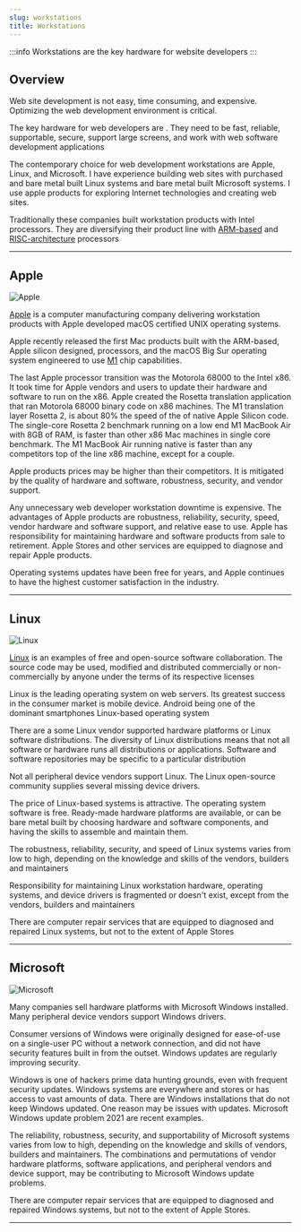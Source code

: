 ```yaml
---
slug: workstations
title: Workstations
---
```


:::info
Workstations are the key hardware for website developers 
:::

## Overview

Web site development is not easy, time consuming, and expensive. Optimizing the web development environment is critical.

The key hardware for web developers are 
. They need to be fast, reliable, supportable, secure, support large screens, and work with web software development applications

The contemporary choice for web development workstations are Apple, Linux, and Microsoft. I have experience building web sites with purchased and bare metal built Linux systems and bare metal built Microsoft systems. I use apple products for exploring Internet technologies and creating web sites.

Traditionally these companies built workstation products with Intel processors. They are diversifying their product line with [ARM-based](https://en.wikipedia.org/wiki/ARM_architecture) and [RISC-architecture](https://en.wikipedia.org/wiki/Reduced_instruction_set_computer) processors

---


## Apple

![Apple](/img/AppleLogo.png)

[Apple](https://www.apple.com) is a computer manufacturing company delivering workstation products with Apple developed macOS certified UNIX operating systems.

Apple recently released the first Mac products built with the ARM-based, Apple silicon designed, processors, and the macOS Big Sur operating system engineered to use [M1](https://en.wikipedia.org/wiki/Apple_M1) chip capabilities.

The last Apple processor transition was the Motorola 68000 to the Intel x86. It took time for Apple vendors and users to update their hardware and software to run on the x86. Apple created the Rosetta translation application that ran Motorola 68000 binary code on x86 machines. The M1 translation layer Rosetta 2, is about 80% the speed of the of native Apple Silicon code. The single-core Rosetta 2 benchmark running on a low end M1 MacBook Air with 8GB of RAM, is faster than other x86 Mac machines in single core benchmark. The M1 MacBook Air running native is faster than any competitors top of the line x86 machine, except for a couple.

Apple products prices may be higher than their competitors. It is mitigated by the quality of hardware and software, robustness, security, and vendor support.

Any unnecessary web developer workstation downtime is expensive. The advantages of Apple products are robustness, reliability, security, speed, vendor hardware and software support, and relative ease to use. Apple has responsibility for maintaining hardware and software products from sale to retirement. Apple Stores and other services are equipped to diagnose and repair Apple products.

Operating systems updates have been free for years, and Apple continues to have the highest customer satisfaction in the industry.

---

## Linux

![Linux](/img/LinuxLogo.jpeg)

[Linux](https://www.linux.org/) is an examples of free and open-source software collaboration. The source code may be used, modified and distributed commercially or non-commercially by anyone under the terms of its respective licenses

Linux is the leading operating system on web servers. Its greatest success in the consumer market is mobile device. Android being one of the dominant smartphones Linux-based operating system

There are a some Linux vendor supported hardware platforms or Linux software distributions. The diversity of Linux distributions means that not all software or hardware runs all distributions or applications. Software and software repositories may be specific to a particular distribution

Not all peripheral device vendors support Linux. The Linux open-source community supplies several missing device drivers.

The price of Linux-based systems is attractive. The operating system software is free. Ready-made hardware platforms are available, or can be bare metal built by choosing hardware and software components, and having the skills to assemble and maintain them.

The robustness, reliability, security, and speed of Linux systems varies from low to high, depending on the knowledge and skills of the vendors, builders and maintainers

Responsibility for maintaining Linux workstation hardware, operating systems, and device drivers is fragmented or doesn't exist, except from the vendors, builders and maintainers

There are computer repair services that are equipped to diagnosed and repaired Linux systems, but not to the extent of Apple Stores

---

## Microsoft

![Microsoft](/img/MicrosoftLogo.png)

Many companies sell hardware platforms with Microsoft Windows installed. Many peripheral device vendors support Windows drivers.

Consumer versions of Windows were originally designed for ease-of-use on a single-user PC without a network connection, and did not have security features built in from the outset. Windows updates are regularly improving security.

Windows is one of hackers prime data hunting grounds, even with frequent security updates. Windows systems are everywhere and stores or has access to vast amounts of data. There are Windows installations that do not keep Windows updated. One reason may be issues with updates. Microsoft Windows update problem 2021 are recent examples.

The reliability, robustness, security, and supportability of Microsoft systems varies from low to high, depending on the knowledge and skills of vendors, builders and maintainers. The combinations and permutations of vendor hardware platforms, software applications, and peripheral vendors and device support, may be contributing to Microsoft Windows update problems.

There are computer repair services that are equipped to diagnosed and repaired Windows systems, but not to the extent of Apple Stores.

---

